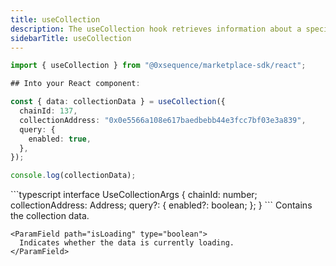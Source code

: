 ```yaml
---
title: useCollection
description: The useCollection hook retrieves information about a specific collection address in your Marketplace from Builder. The returned data includes details such as the chainId, address, symbol, and more.
sidebarTitle: useCollection
---
```


```typescript
import { useCollection } from "@0xsequence/marketplace-sdk/react";

## Into your React component:

const { data: collectionData } = useCollection({
  chainId: 137,
  collectionAddress: "0x0e5566a108e617baedbebb44e3fcc7bf03e3a839",
  query: {
    enabled: true,
  },
});

console.log(collectionData);
```

<ResponseField name="useCollection details">
  <ResponseField name="* params"/>
  <Expandable>
    ```typescript
    interface UseCollectionArgs {
      chainId: number;
      collectionAddress: Address;
      query?: {
        enabled?: boolean;
      };
    }
    ```
  </Expandable>
  <ResponseField name="* return properties"/>
  <Expandable>
    <ParamField path="data" type="ContractInfo">
      Contains the collection data.
    </ParamField>

    <ParamField path="isLoading" type="boolean">
      Indicates whether the data is currently loading.
    </ParamField>

  </Expandable>
</ResponseField>

